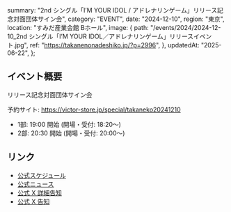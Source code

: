   summary: "2nd シングル「I’M YOUR IDOL / アドレナリンゲーム」リリース記念対面団体サイン会",
  category: "EVENT",
  date: "2024-12-10",
  region: "東京",
  location: "すみだ産業会館 Bホール",
  image: {
    path: "/events/2024/2024-12-10_2nd シングル「I’M YOUR IDOL／アドレナリンゲーム」リリースイベント.jpg",
    ref: "https://takanenonadeshiko.jp/?p=2996",
  },
  updatedAt: "2025-06-22",
};

## イベント概要

リリース記念対面団体サイン会

予約サイト: https://victor-store.jp/special/takaneko20241210

- 1部: 19:00 開始 (開場・受付: 18:20〜)
- 2部: 20:30 開始 (開場・受付: 20:00〜)

## リンク

- [公式スケジュール](https://takanenonadeshiko.jp/?p=2888)
- [公式ニュース](https://takanenonadeshiko.jp/?p=2996)
- [公式 X 詳細告知](https://x.com/takanenofficial/status/1862421379460866133)
- [公式 X 告知](https://x.com/takanenofficial/status/1857349224863813931)
